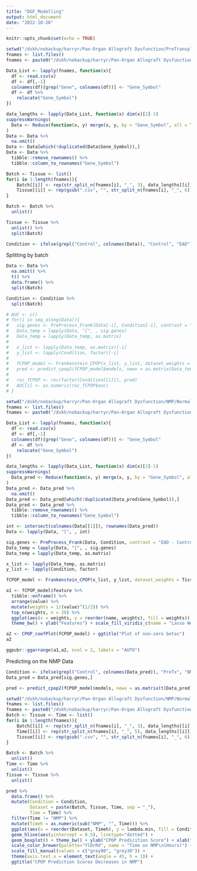 ```yaml
---
title: "DGF_Modelling"
output: html_document
date: "2022-10-26"
---
```


```r
knitr::opts_chunk$set(echo = TRUE)
```

```r
setwd("/dskh/nobackup/harryr/Pan-Organ Allograft Dysfunction/PreTransplant/Normalised_Counts")
fnames <- list.files()
fnames <- paste0("/dskh/nobackup/harryr/Pan-Organ Allograft Dysfunction/PreTransplant/Normalised_Counts/", fnames)

Data_List <- lapply(fnames, function(x){
  df <- read.csv(x)
  df <- df[,-1] 
  colnames(df)[grep("Gene", colnames(df))] <- "Gene_Symbol"
  df <- df %>%
    relocate("Gene_Symbol")
})

data_lengths <- lapply(Data_List, function(x) dim(x)[2]-1)
suppressWarnings(
  Data <- Reduce(function(x, y) merge(x, y, by = "Gene_Symbol", all = TRUE), Data_List)
)
Data <- Data %>%
  na.omit() 
Data <- Data[which(!duplicated(Data$Gene_Symbol)),]
Data <- Data %>% 
  tibble::remove_rownames() %>%
  tibble::column_to_rownames("Gene_Symbol")
```

```r
Batch <- Tissue <- list()
for(i in 1:length(fnames)){
    Batch[[i]] <- rep(str_split_n(fnames[i], "_", 3), data_lengths[[i]])
    Tissue[[i]] <- rep(gsub(".csv", "", str_split_n(fnames[i], "_", 6)), data_lengths[[i]])
}

Batch <- Batch %>%
  unlist()

Tissue <- Tissue %>%
  unlist() %>%
  split(Batch)

Condition <- ifelse(grepl("Control", colnames(Data)), "Control", "EAD") 
```

Splitting by batch
```r
Data <- Data %>%
  na.omit() %>%
  t() %>% 
  data.frame() %>%
  split(Batch)

Condition <- Condition %>%
  split(Batch)
```

```r
# AUC <- c()
# for(i in seq_along(Data)){
#   sig.genes <- PreProcess_Frank(Data[-i], Condition[-i], contrast = "EAD - Control", nFeatures = 50)
#   Data_temp = lapply(Data, "[", , sig.genes)
#   Data_temp = lapply(Data_temp, as.matrix)
# 
#   x_list <- lapply(Data_temp, as.matrix)[-i]
#   y_list <- lapply(Condition, factor)[-i]
# 
#   fCPOP_model <- Frankenstein_CPOP(x_list, y_list, dataset_weights = Tissue[-i])
#   pred <- predict_cpop2(fCPOP_model$models, newx = as.matrix(Data_temp[[i]]))
# 
#   roc_fCPOP <- roc(factor(Condition[[i]]), pred)
#   AUC[i] <- as.numeric(roc_fCPOP$auc)
# }
```

```r
setwd("/dskh/nobackup/harryr/Pan-Organ Allograft Dysfunction/NMP/Normalised_Counts")
fnames <- list.files()
fnames <- paste0("/dskh/nobackup/harryr/Pan-Organ Allograft Dysfunction/NMP/Normalised_Counts/", fnames)

Data_List <- lapply(fnames, function(x){
  df <- read.csv(x)
  df <- df[,-1] 
  colnames(df)[grep("Gene", colnames(df))] <- "Gene_Symbol"
  df <- df %>%
    relocate("Gene_Symbol")
})

data_lengths <- lapply(Data_List, function(x) dim(x)[2]-1)
suppressWarnings(
  Data_pred <- Reduce(function(x, y) merge(x, y, by = "Gene_Symbol", all = TRUE), Data_List)
)
Data_pred <- Data_pred %>%
  na.omit() 
Data_pred <- Data_pred[which(!duplicated(Data_pred$Gene_Symbol)),]
Data_pred <- Data_pred %>% 
  tibble::remove_rownames() %>%
  tibble::column_to_rownames("Gene_Symbol")
```

```r
int <- intersect(colnames(Data[[1]]), rownames(Data_pred))
Data <- lapply(Data, "[", , int)

sig.genes <- PreProcess_Frank(Data, Condition, contrast = "EAD - Control", nFeatures = 20)
Data_temp = lapply(Data, "[", , sig.genes)
Data_temp = lapply(Data_temp, as.matrix)

x_list <- lapply(Data_temp, as.matrix)
y_list <- lapply(Condition, factor)

fCPOP_model <- Frankenstein_CPOP(x_list, y_list, dataset_weights = Tissue, sample_weights = TRUE)

a1 <- fCPOP_model$feature %>%
  tibble::enframe() %>%
  arrange(value) %>%
  mutate(weights = 1/(value)^(1/2)) %>%
  top_n(weights, n = 20) %>%
  ggplot(aes(x = weights, y = reorder(name, weights), fill = weights)) + geom_bar(stat = "identity") +
  theme_bw() + ylab("Features") + scale_fill_viridis_c(name = "Lasso Weights", option = "plasma") + ggtitle("Plot of final lasso weights")

a2 <- CPOP_coefPlot(fCPOP_model) + ggtitle("Plot of non-zero betas")
a2
```


```r
ggpubr::ggarrange(a1,a2, ncol = 2, labels = "AUTO")
```
Predicting on the NMP Data
```r
Condition <- ifelse(grepl("Control", colnames(Data_pred)), "PreTx", "NMP") 
Data_pred = Data_pred[sig.genes,] 

pred <- predict_cpop2(fCPOP_model$models, newx = as.matrix(t(Data_pred)))
```

```r
setwd("/dskh/nobackup/harryr/Pan-Organ Allograft Dysfunction/NMP/Normalised_Counts")
fnames <- list.files()
fnames <- paste0("/dskh/nobackup/harryr/Pan-Organ Allograft Dysfunction/NMP/Normalised_Counts/", fnames)
Batch <- Tissue <- Time <- list()
for(i in 1:length(fnames)){
    Batch[[i]] <- rep(str_split_n(fnames[i], "_", 3), data_lengths[[i]])
    Time[[i]] <- rep(str_split_n(fnames[i], "_", 5), data_lengths[[i]])
    Tissue[[i]] <- rep(gsub(".csv", "", str_split_n(fnames[i], "_", 6)), data_lengths[[i]])
}

Batch <- Batch %>%
  unlist()
Time <- Time %>%
  unlist()
Tissue <- Tissue %>%
  unlist()

pred %>%
  data.frame() %>%
  mutate(Condition = Condition,
         Dataset = paste(Batch, Tissue, Time, sep = "_"),
         Time = Time) %>%
  filter(Time != "NMP") %>%
  mutate(Timeh = as.numeric(sub("NMP", "", Time))) %>%
  ggplot(aes(x = reorder(Dataset, Timeh), y = lambda.min, fill = Condition, color = as.character(Timeh))) + 
  geom_hline(aes(yintercept = 0.5), linetype="dotted") + 
  geom_boxplot() + theme_bw() + ylab("CPOP Predicition Score") + xlab("Datasets") +
  scale_color_brewer(palette="YlOrRd", name = "Time on NMP\n(Hours)") +
  scale_fill_manual(values = c("grey90", "grey30")) + 
  theme(axis.text.x = element_text(angle = 45, h = 1)) + 
  ggtitle("CPOP Prediction Scores Decreases in NMP")
```


